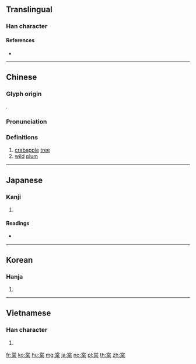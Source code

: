 ==Translingual==

===Han character===
{{Han char|rn=75|rad=木|as=08|sn=12|four=90904|canj=FBRD|ids=⿱龸呆}}

====References====
* {{Han ref|kx=0533.140|dkj=14953|dj=0921.120|hdz=21231.070|uh=68E0|ud=26848|bh=B4C5|bd=46277}}

----

==Chinese==
{{zh-forms}}

===Glyph origin===
{{Han etym}}
{{Han compound|尚|木|c1=p|c2=s|t2=tree, wood|ls=psc}}.

===Pronunciation===
{{zh-pron
|m=táng
|c=tong4
|mc=y
|oc=y
|ma=
|cat=n
}}

===Definitions===
{{zh-hanzi}}

# [[crabapple]] [[tree]]
# [[wild]] [[plum]]

----

==Japanese==

===Kanji===
{{ja-kanji|grade=|rs=木08}}

# {{defn|lang=ja|sort=木08}}

====Readings====
* {{ja-readings|on=[[とう]] (tō), [[どう]] (dō)|kun=[[やまなし]] (yamanashi)}}

----

==Korean==

===Hanja===
{{ko-hanja|hangeul=당|eumhun=|rv=dang|mr=tang|y=tang}}

# {{defn|lang=ko|sort=木08}}

----

==Vietnamese==

===Han character===
{{vi-hantu|[[đường]]|rs=木08}}

# {{defn|lang=vi|sort=木08}}

[[fr:棠]]
[[ko:棠]]
[[hu:棠]]
[[mg:棠]]
[[ja:棠]]
[[no:棠]]
[[pl:棠]]
[[th:棠]]
[[zh:棠]]